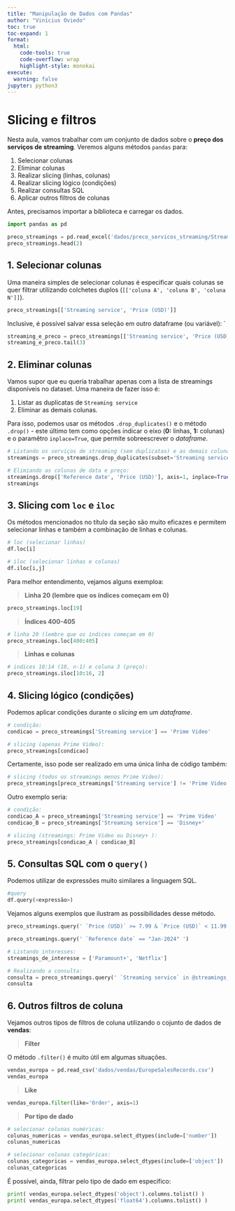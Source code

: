 ```yaml
---
title: "Manipulação de Dados com Pandas"
author: "Vinícius Oviedo"
toc: true
toc-expand: 1
format:
  html:
    code-tools: true
    code-overflow: wrap
    highlight-style: monokai
execute:
  warning: false
jupyter: python3
---
```


# Slicing e filtros

Nesta aula, vamos trabalhar com um conjunto de dados sobre o **preço dos serviços de streaming**. Veremos alguns métodos `pandas` para:

1. Selecionar colunas
2. Eliminar colunas
3. Realizar slicing (linhas, colunas)
4. Realizar slicing lógico (condições)
5. Realizar consultas SQL
6. Aplicar outros filtros de colunas

Antes, precisamos importar a biblioteca e carregar os dados.

```python
import pandas as pd

preco_streamings = pd.read_excel('dados/preco_servicos_streaming/Streaming_prices.xlsx')
preco_streamings.head(2)
``` 

## 1. Selecionar colunas

Uma maneira simples de selecionar colunas é especificar quais colunas se quer filtrar utilizando colchetes duplos (`[['coluna A', 'coluna B', 'coluna N']]`).

```python
preco_streamings[['Streaming service', 'Price (USD)']]
```

Inclusive, é possível salvar essa seleção em outro dataframe (ou variável):
`
```python
streaming_e_preco = preco_streamings[['Streaming service', 'Price (USD)']]
streaming_e_preco.tail(3)
```

## 2. Eliminar colunas

Vamos supor que eu queria trabalhar apenas com a lista de streamings disponíveis no dataset. Uma maneira de fazer isso é:

1. Listar as duplicatas de `Streaming service`
2. Eliminar as demais colunas.

Para isso, podemos usar os métodos `.drop_duplicates()` e o método `.drop()` - este último tem como opções indicar o eixo (**0:** linhas, **1:** colunas) e o paramêtro `inplace=True`, que permite sobreescrever o *dataframe*.

```python
# Listando os serviços de streaming (sem duplicatas) e as demais colunas:
streamings = preco_streamings.drop_duplicates(subset='Streaming service')

# Elimiando as colunas de data e preço:
streamings.drop(['Reference date', 'Price (USD)'], axis=1, inplace=True)
streamings
``` 

## 3. Slicing com `loc` e `iloc`

Os métodos mencionados no título da seção são muito eficazes e permitem selecionar linhas e também a combinação de linhas e colunas. 

```python
# loc (selecionar linhas)
df.loc[i]

# iloc (selecionar linhas e colunas)
df.iloc[i,j]
```

Para melhor entendimento, vejamos alguns exemploa:

> **Linha 20 (lembre que os índices começam em 0)**
```python
preco_streamings.loc[19]
```

> **Índices 400-405**
```python
# linha 20 (lembre que os índices começam em 0)
preco_streamings.loc[400:405]
```

> **Linhas e colunas**
```python
# indices 10:14 (10, n-1) e coluna 3 (preço):
preco_streamings.iloc[10:16, 2]
```


## 4. Slicing lógico (condições)

Podemos aplicar condições durante o *slicing* em um *dataframe*.

```python
# condição:
condicao = preco_streamings['Streaming service'] == 'Prime Video'

# slicing (apenas Prime Video):
preco_streamings[condicao]
```

Certamente, isso pode ser realizado em uma única linha de código também:

```python
# slicing (todos os streamings menos Prime Video):
preco_streamings[preco_streamings['Streaming service'] != 'Prime Video']
```

Outro exemplo seria:

```python
# condição:
condicao_A = preco_streamings['Streaming service'] == 'Prime Video' 
condicao_B = preco_streamings['Streaming service'] == 'Disney+'

# slicing (streamings: Prime Video ou Disney+ ):
preco_streamings[condicao_A | condicao_B]
```


## 5. Consultas SQL com o `query()`

Podemos utilizar de expressões muito similares a linguagem SQL.

```python
#query
df.query(<expressão>)
```

Vejamos alguns exemplos que ilustram as possibilidades desse método.

```python
preco_streamings.query(' `Price (USD)` >= 7.99 & `Price (USD)` < 11.99')
```

```python
preco_streamings.query(' `Reference date` == "Jan-2024" ')
```

```python
# Listando interesses:
streamings_de_interesse = ['Paramount+', 'Netflix']

# Realizando a consulta:
consulta = preco_streamings.query(' `Streaming service` in @streamings_de_interesse ')
consulta
```

## 6. Outros filtros de coluna

Vejamos outros tipos de filtros de coluna utilizando o cojunto de dados de **vendas**:

> **Filter**

O método `.filter()` é muito útil em algumas situações. 

```python
vendas_europa = pd.read_csv('dados/vendas/EuropeSalesRecords.csv')
vendas_europa
```

> **Like**

```python
vendas_europa.filter(like='Order', axis=1)
```

> **Por tipo de dado**

```python
# selecionar colunas numéricas:
colunas_numericas = vendas_europa.select_dtypes(include=['number'])
colunas_numericas
```

```python
# selecionar colunas categóricas:
colunas_categoricas = vendas_europa.select_dtypes(include=['object'])
colunas_categoricas
```

É possível, ainda, filtrar pelo tipo de dado em específico:

```python
print( vendas_europa.select_dtypes('object').columns.tolist() )
print( vendas_europa.select_dtypes('float64').columns.tolist() )
```